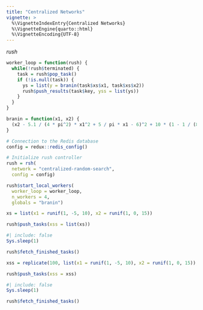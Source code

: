 ```yaml
---
title: "Centralized Networks"
vignette: >
  %\VignetteIndexEntry{Centralized Networks}
  %\VignetteEngine{quarto::html}
  %\VignetteEncoding{UTF-8}
---
```


*rush*


```r
worker_loop = function(rush) {
  while(!rush$terminated) {
    task = rush$pop_task()
    if (!is.null(task)) {
      ys = list(y = branin(task$xs$x1, task$xs$x2))
      rush$push_results(task$key, yss = list(ys))
    }
  }
}
```


```r
branin = function(x1, x2) {
  (x2 - 5.1 / (4 * pi^2) * x1^2 + 5 / pi * x1 - 6)^2 + 10 * (1 - 1 / (8 * pi)) * cos(x1) + 10
}
```

```r
# Connection to the Redis database
config = redux::redis_config()

# Initialize rush controller
rush = rsh(
  network = "centralized-random-search",
  config = config)

rush$start_local_workers(
  worker_loop = worker_loop,
  n_workers = 4,
  globals = "branin")
```

```r
xs = list(x1 = runif(1, -5, 10), x2 = runif(1, 0, 15))

rush$push_tasks(xss = list(xs))
```

```r
#| include: false
Sys.sleep(1)
```

```r
rush$fetch_finished_tasks()
```

```r
xss = replicate(100, list(x1 = runif(1, -5, 10), x2 = runif(1, 0, 15)), simplify = FALSE)

rush$push_tasks(xss = xss)
```

```r
#| include: false
Sys.sleep(1)
```

```r
rush$fetch_finished_tasks()
```
